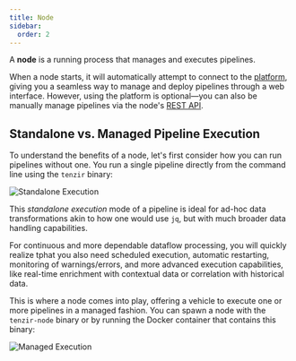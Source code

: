 ```yaml
---
title: Node
sidebar:
  order: 2
---
```


A **node** is a running process that manages and executes pipelines.

When a node starts, it will automatically attempt to connect to the
[platform](../platform), giving you a seamless way to manage and deploy
pipelines through a web interface. However, using the platform is optional—you
can also be manually manage pipelines via the node's [REST
API](../../../api/node).

## Standalone vs. Managed Pipeline Execution

To understand the benefits of a node, let's first consider how you can run
pipelines without one. You run a single pipeline directly from the command line
using the `tenzir` binary:

![Standalone Execution](node/standalone-execution.svg)

This *standalone execution* mode of a pipeline is ideal for ad-hoc data
transformations akin to how one would use `jq`, but with much broader data
handling capabilities.

For continuous and more dependable dataflow processing, you will quickly realize
tphat you also need scheduled execution, automatic restarting, monitoring of
warnings/errors, and more advanced execution capabilities, like real-time
enrichment with contextual data or correlation with historical data.

This is where a node comes into play, offering a vehicle to execute one or more
pipelines in a managed fashion. You can spawn a node with the `tenzir-node`
binary or by running the Docker container that contains this binary:

![Managed Execution](node/managed-execution.svg)